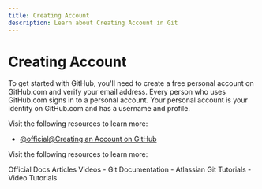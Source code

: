 ```yaml
---
title: Creating Account
description: Learn about Creating Account in Git
---
```


# Creating Account

To get started with GitHub, you'll need to create a free personal account on GitHub.com and verify your email address. Every person who uses GitHub.com signs in to a personal account. Your personal account is your identity on GitHub.com and has a username and profile.

Visit the following resources to learn more:

- [@official@Creating an Account on GitHub](https://docs.github.com/en/get-started/start-your-journey/creating-an-account-on-github)

Visit the following resources to learn more:

<Tabs defaultValue="official">
<TabsList>
<TabsTrigger value="official">Official Docs</TabsTrigger>
<TabsTrigger value="article">Articles</TabsTrigger>
<TabsTrigger value="video">Videos</TabsTrigger>
</TabsList>

<TabsContent value="official">
- <Link href="https://git-scm.com/docs">Git Documentation</Link>
</TabsContent>
<TabsContent value="article">
- <Link href="https://www.atlassian.com/git/tutorials">Atlassian Git Tutorials</Link>
</TabsContent>
<TabsContent value="video">
- <Link href="https://www.youtube.com/results?search_query=git+creating-account+tutorial">Video Tutorials</Link>
</TabsContent>
</Tabs>

<Outlet path="5-github/basics/creating-account" />
